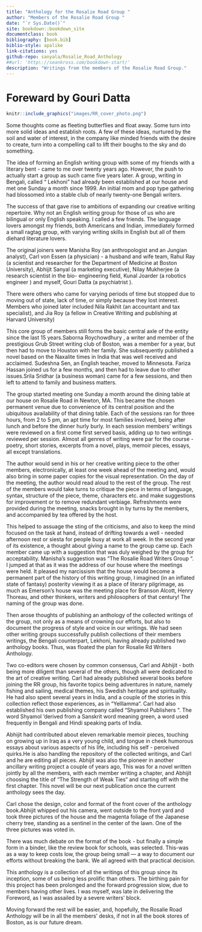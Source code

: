 ```yaml
--- 
title: "Anthology for the Rosalie Road Group "
author: "Members of the Rosalie Road Group "
date: "`r Sys.Date()`"
site: bookdown::bookdown_site
documentclass: book
bibliography: [book.bib]
biblio-style: apalike
link-citations: yes
github-repo: sanyala/Rosalie_Road_Anthology
##url: 'http\://seankross.com/bookdown-start/'
description: "Writings from the members of the Rosalie Road Group."
---
```


# Foreward by Gouri Datta{-}

```r
knitr::include_graphics("images/RR_cover_photo.png")
```

Some thoughts come as fleeting butterflies and float away. Some turn into more solid ideas and establish roots. A few of these ideas, nurtured by the soil and water of interest, in the company like minded friends with the desire to create, turn into a compelling call to lift their boughs to the sky and do something. 

The idea of forming an English writing group with some of my friends with a literary bent - came to me over twenty years ago. However, the push to actually start a group as such came five years later. A group, writing in Bengali, called “ Lekhoni” had already been established at our house and met one Sunday a month since 1999. An initial mom and pop type gathering had blossomed into a stable club of nearly twenty-one Bengali writers.

The success of that gave rise to ambitions of expanding our creative writing repertoire. Why not an English writing group for those of us who are bilingual or only English speaking. I called a few friends. The language lovers amongst my friends, both Americans and Indian, immediately formed a small ragtag group, with varying writing skills in English but all of them diehard literature lovers.

The original joiners were Manisha Roy (an anthropologist and an Jungian analyst), Carl von Essen (a physician) - a husband and wife team, Rahul Ray (a scientist and researcher for the Department of Medicine at Boston University), Abhijit Sanyal (a marketing executive), Nilay Mukherjee (a research scientist in the bio- engineering field, Kunal Joarder (a robotics engineer ) and myself, Gouri Datta (a psychiatrist ).

There were others who came for varying periods of time but stopped due to moving out of state, lack of time, or simply because they lost interest. Members who joined later included Nila Rakhit (an accountant and tax specialist), and Jia Roy (a fellow in Creative Writing and publishing at Harvard University)

This core group of members still forms the basic central axle of the entity since the last 15 years.Saborna  Roychowdhury , a writer and member of the prestigious Grub Street writing club of Boston, was a member for a year, but then had to move to Houston with her family. She subsequently published a novel based on the Naxalite times in India that was well received and acclaimed.  Sudeshna Sen, an English teacher, moved to Minnesota. Fariza Hassan joined us for a few months, and then had to leave due to other issues.Srila Sridhar (a business woman) came for a few sessions, and then left to attend to family and business matters. 

The group started meeting one Sunday a month around the dining table at our house on Rosalie Road in Newton, MA. This became the chosen permanent venue due to convenience of its central position and the ubiquitous availability of that dining table. Each of the sessions ran for three hours, from 2 to 5 pm, an apt time for most families involved, being after lunch and before the dinner hurly burly. In each session members’ writings were reviewed on a first come first served basis, adding up to two writings reviewed per session. Almost all genres of writing were par for the course - poetry, short stories, excerpts from a novel, plays, memoir pieces, essays, all except translations.

The author would send in his or her creative writing piece to the other members, electronically, at least one week ahead of the meeting and, would also bring in some paper copies for the visual representation. On the day of the meeting, the author would read aloud to the rest of the group. The rest of the members would take turns to critique the piece in terms of language, syntax, structure of the piece, theme, characters etc. and make suggestions for improvement or to remove redundant verbiage. Refreshments were provided during the meeting, snacks brought in by turns by the members, and accompanied by tea offered by the host. 

This helped to assuage the sting of the criticisms, and also to keep the mind focused on the task at hand, instead of drifting towards a well - needed afternoon rest or siesta for people busy at work all week. In the second year of its existence, a thought about giving a name to the group came up. Each member came up with a suggestion that was duly weighed by the group for acceptability. Manisha’s suggestion was “The Rosalie Road Writers Group “. I jumped at that as it was the address of our house where the meetings were held. It pleased my narcissism that the house would become a permanent part of the history of this writing group, I imagined (in an inflated state of fantasy) posterity viewing it as a place of literary pilgrimage, as much as Emerson’s house was the meeting place for Branson Alcott, Henry Thoreau, and other thinkers, writers and philosophers of that century! The naming of the group was done.

Then arose thoughts of publishing an anthology of the collected writings of the group, not only as a means of crowning our efforts, but also to document the progress of style and voice in our writings. We had seen other writing groups successfully publish collections of their members writings, the Bengali counterpart, Lekhoni, having already published two anthology books.  Thus, was floated the plan for Rosalie Rd Writers Anthology. 

Two co-editors were chosen by common consensus, Carl and Abhijit - both being more diligent than several of the others, though all were dedicated to the art of creative writing. Carl had already published several books before joining the RR group, his favorite topics being adventures in nature, namely fishing and sailing, medical themes, his Swedish heritage and spirituality. He had also spent several years in India, and a couple of the stories in this collection reflect those experiences, as in   “Yelllamma“. Carl had also established his own publishing company called “Shyamol Publishers “. The word Shyamol ‘derived from a Sanskrit word meaning green, a word used frequently in Bengali and Hindi speaking parts of India.

Abhijit had contributed about eleven remarkable memoir pieces, touching on growing up in Iraq as a very young child, and tongue in cheek humorous essays about various aspects of his life, including his self - perceived quirks.He is also handling the repository of the collected writings, and Carl and he are editing all pieces. Abhijit was also the pioneer in another ancillary writing project a couple of years ago, This was for a novel written jointly by all the members, with each member writing a chapter, and Abhijit choosing the title of “The Strength of Weak Ties“ and starting off with the first chapter. This novel will be our next publication once the current anthology sees the day. 

Carl chose the design, color and format of the front cover of the anthology book.Abhijit whipped out his camera, went outside to the front yard and took three pictures of the house and the magenta foliage of the Japanese cherry tree, standing as a sentinel in the center of the lawn. One of the three pictures was voted in.

There was much debate on the format of the book - but finally a simple form in a binder, like the review book for schools, was selected. This-was as a way to keep costs low, the group being small — a way to document our efforts without breaking the bank. We all agreed with that practical decision.

This anthology is a collection of all the writings of this group since its inception, some of us being less prolific than others. The birthing pain for this project has been prolonged and the forward progression slow, due to members having other lives. I was myself, was late in delivering the Foreword, as I was assailed by a severe writers’ block.

Moving forward the rest will be easier, and, hopefully, the Rosalie Road Anthology will be in all the members’ desks, if not in all the book stores of Boston, as is our future dream.

